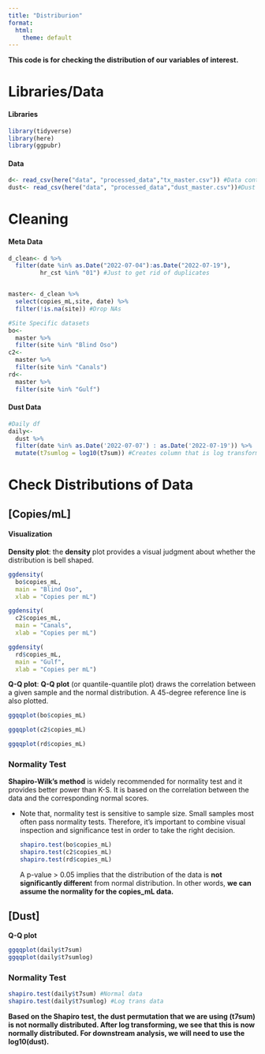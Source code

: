 ```yaml
---
title: "Distriburion"
format:
  html:
    theme: default
---
```


**This code is for checking the distribution of our variables of interest.**

# Libraries/Data

#### Libraries

```r
library(tidyverse)
library(here)
library(ggpubr)
```

#### Data

```r
d<- read_csv(here("data", "processed_data","tx_master.csv")) #Data containing copies_mL
dust<- read_csv(here("data", "processed_data","dust_master.csv"))#Dust data
```

# Cleaning

#### Meta Data

```r
d_clean<- d %>%
  filter(date %in% as.Date("2022-07-04"):as.Date("2022-07-19"),
         hr_cst %in% "01") #Just to get rid of duplicates


master<- d_clean %>%
  select(copies_mL,site, date) %>%
  filter(!is.na(site)) #Drop NAs

#Site Specific datasets
bo<- 
  master %>%
  filter(site %in% "Blind Oso")
c2<- 
  master %>%
  filter(site %in% "Canals")
rd<- 
  master %>%
  filter(site %in% "Gulf")
```

#### Dust Data

```r
#Daily df
daily<- 
  dust %>%
  filter(date %in% as.Date('2022-07-07') : as.Date('2022-07-19')) %>%
  mutate(t7sumlog = log10(t7sum)) #Creates column that is log transformed 
```

# Check Distributions of Data

<!--# Need to do this with all data -->

## \[Copies/mL\]

#### Visualization

**Density plot**: the **density** plot provides a visual judgment about whether the distribution is bell shaped.

```r
ggdensity(
  bo$copies_mL,
  main = "Blind Oso",
  xlab = "Copies per mL")

ggdensity(
  c2$copies_mL,
  main = "Canals",
  xlab = "Copies per mL")

ggdensity(
  rd$copies_mL,
  main = "Gulf",
  xlab = "Copies per mL")
```

**Q-Q plot**: **Q-Q plot** (or quantile-quantile plot) draws the correlation between a given sample and the normal distribution. A 45-degree reference line is also plotted.

```r
ggqqplot(bo$copies_mL)

ggqqplot(c2$copies_mL)

ggqqplot(rd$copies_mL)
```

### Normality Test

**Shapiro-Wilk's method** is widely recommended for normality test and it provides better power than K-S. It is based on the correlation between the data and the corresponding normal scores.

-   Note that, normality test is sensitive to sample size. Small samples most often pass normality tests. Therefore, it's important to combine visual inspection and significance test in order to take the right decision.

    ```r
    shapiro.test(bo$copies_mL)
    shapiro.test(c2$copies_mL)
    shapiro.test(rd$copies_mL)
    ```

    A p-value > 0.05 implies that the distribution of the data is **not significantly differen**t from normal distribution. In other words, **we can assume the normality for the copies_mL data.**

## \[Dust\]

**Q-Q plot**

```r
ggqqplot(daily$t7sum)
ggqqplot(daily$t7sumlog)
```

### 

### Normality Test

```r
shapiro.test(daily$t7sum) #Normal data
shapiro.test(daily$t7sumlog) #Log trans data
```

**Based on the Shapiro test, the dust permutation that we are using (t7sum) is not normally distributed. After log transforming, we see that this is now normally distributed. For downstream analysis, we will need to use the log10(dust).**
